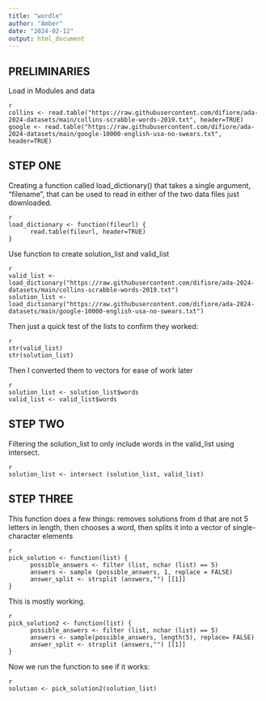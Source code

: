 ```yaml
---
title: "wordle"
author: "Amber"
date: "2024-02-12"
output: html_document
---
```


## PRELIMINARIES

Load in Modules and data

```
{r}
collins <- read.table("https://raw.githubusercontent.com/difiore/ada-2024-datasets/main/collins-scrabble-words-2019.txt", header=TRUE)
google <- read.table("https://raw.githubusercontent.com/difiore/ada-2024-datasets/main/google-10000-english-usa-no-swears.txt", header=TRUE)
```

## STEP ONE

Creating a function called load_dictionary() that takes a single argument, "filename", that can be used to read in either of the two data files just downloaded. 

```
{r}
load_dictionary <- function(fileurl) {
      read.table(fileurl, header=TRUE)
}
```

Use function to create solution_list and valid_list 

```
{r}
valid_list <- load_dictionary("https://raw.githubusercontent.com/difiore/ada-2024-datasets/main/collins-scrabble-words-2019.txt")
solution_list <- load_dictionary("https://raw.githubusercontent.com/difiore/ada-2024-datasets/main/google-10000-english-usa-no-swears.txt")
```
Then just a quick test of the lists to confirm they worked:
```
{r}
str(valid_list)
str(solution_list)
```

Then I converted them to vectors for ease of work later
```
{r}
solution_list <- solution_list$words
valid_list <- valid_list$words
```

## STEP TWO

Filtering the solution_list to only include words in the valid_list using intersect. 

```
{r}
solution_list <- intersect (solution_list, valid_list)
```

## STEP THREE
This function does a few things: removes solutions from d that are not 5 letters in length, then chooses a word, then splits it into a vector of single-character elements

```
{r}
pick_solution <- function(list) {
      possible_answers <- filter (list, nchar (list) == 5)
      answers <- sample (possible_answers, 1, replace = FALSE)
      answer_split <- strsplit (answers,"") [[1]]
}
```

This is mostly working. 
```
{r}
pick_solution2 <- function(list) {
      possible_answers <- filter (list, nchar (list) == 5)
      answers <- sample(possible_answers, length(5), replace= FALSE)
      answer_split <- strsplit (answers,"") [[1]]
}
```
Now we run the function to see if it works:

```
{r}
solution <- pick_solution2(solution_list)
```
